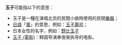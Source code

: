 '''玉子'''可能指以下的意思：

* 玉子是一種在演唱北京的民間小曲時使用的民間[[玉子_(樂器)|樂器]]；
* [[日語|日語]]「[[蛋|蛋]]」的意思，例如：[[玉子壽司|玉子壽司]]；
* 日本女性的名字，例如：[[野比玉子|野比玉子]]
* [[玉子_(電影)|玉子 (電影)]]：韩国导演奉俊昊执导的电影。
{{disambig|CAT=二字消歧义}}